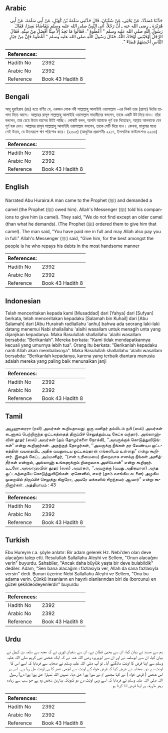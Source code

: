 ## Arabic


<div dir="rtl" lang="ar" style={{fontSize:'larger',backgroundColor:'#f8f9fa',padding:20}}>
حَدَّثَنَا مُسَدَّدٌ، عَنْ يَحْيَى، عَنْ سُفْيَانَ، قَالَ حَدَّثَنِي سَلَمَةُ بْنُ كُهَيْلٍ، عَنْ أَبِي سَلَمَةَ، عَنْ أَبِي هُرَيْرَةَ ـ رضى الله عنه ـ أَنَّ رَجُلاً، أَتَى النَّبِيَّ صلى الله عليه وسلم يَتَقَاضَاهُ بَعِيرًا، فَقَالَ رَسُولُ اللَّهِ صلى الله عليه وسلم ‏"‏ أَعْطُوهُ ‏"‏‏.‏ فَقَالُوا مَا نَجِدُ إِلاَّ سِنًّا أَفْضَلَ مِنْ سِنِّهِ‏.‏ فَقَالَ الرَّجُلُ أَوْفَيْتَنِي أَوْفَاكَ اللَّهُ‏.‏ فَقَالَ رَسُولُ اللَّهِ صلى الله عليه وسلم ‏"‏ أَعْطُوهُ فَإِنَّ مِنْ خِيَارِ النَّاسِ أَحْسَنَهُمْ قَضَاءً ‏"‏‏.‏
</div>
<div style={{backgroundColor:'#f8f9fa',padding:20, marginBottom: 10}}><table> <thead> <tr> <th>References:</th> <th></th> </tr> </thead> <tbody><tr><td>Hadith No</td><td>2392</td></tr><tr><td>Arabic No</td><td>2392</td></tr><tr><td>Reference</td><td>Book 43 Hadith 8</td></tr></tbody></table></div>

## Bengali


<div dir="ltr" lang="bn" style={{fontSize:'larger',backgroundColor:'#f8f9fa',padding:20}}>
আবূ হুরাইরাহ (রাঃ) হতে বর্ণিত যে, একজন লোক নবী সাল্লাল্লাহু আলাইহি ওয়াসাল্লাম -এর নিকট তার (প্রাপ্য) উটের তাগাদা দিতে আসে। আল্লাহর রাসূল সাল্লাল্লাহু আলাইহি ওয়াসাল্লাম সাহাবীদের বললেন, তাকে একটি উট দিয়ে দাও। তাঁরা বললেন, তার চেয়ে উত্তম বয়সের উটই পাচ্ছি। লোকটি বলল, আপনি আমাকে পূর্ণ হক দিয়েছেন, আল্লাহ আপনাকে যেন পূর্ণ হক দেন। আল্লাহর রাসূল সাল্লাল্লাহু আলাইহি ওয়াসাল্লাম বললেন, তাকে সেটি দিয়ে দাও। কেননা, মানুষের মধ্যে সেই উত্তম, যে উত্তমরূপে ঋণ পরিশোধ করে। (২৩০৫) (আধুনিক প্রকাশনীঃ ২২১৭, ইসলামিক ফাউন্ডেশনঃ ২২৩৪)
</div>
<div style={{backgroundColor:'#f8f9fa',padding:20, marginBottom: 10}}><table> <thead> <tr> <th>References:</th> <th></th> </tr> </thead> <tbody><tr><td>Hadith No</td><td>2392</td></tr><tr><td>Arabic No</td><td>2392</td></tr><tr><td>Reference</td><td>Book 43 Hadith 8</td></tr></tbody></table></div>

## English


<div dir="ltr" lang="en" style={{fontSize:'larger',backgroundColor:'#f8f9fa',padding:20}}>
Narrated Abu Huraira:A man came to the Prophet (ﷺ) and demanded a camel (the Prophet (ﷺ) owed him). Allah's Messenger (ﷺ) told his companions to give him (a camel). They said, "We do not find except an older camel (than what he demands). (The Prophet (ﷺ) ordered them to give him that camel). The man said, "You have paid me in full and may Allah also pay you in full." Allah's Messenger (ﷺ) said, "Give him, for the best amongst the people is he who repays his debts in the most handsome manner
</div>
<div style={{backgroundColor:'#f8f9fa',padding:20, marginBottom: 10}}><table> <thead> <tr> <th>References:</th> <th></th> </tr> </thead> <tbody><tr><td>Hadith No</td><td>2392</td></tr><tr><td>Arabic No</td><td>2392</td></tr><tr><td>Reference</td><td>Book 43 Hadith 8</td></tr></tbody></table></div>

## Indonesian


<div dir="ltr" lang="id" style={{fontSize:'larger',backgroundColor:'#f8f9fa',padding:20}}>
Telah menceritakan kepada kami [Musaddad] dari [Yahya] dari [Sufyan] berkata, telah menceritakan kepadaku [Salamah bin Kuhail] dari [Abu Salamah] dari [Abu Hurairah radliallahu 'anhu] bahwa ada seorang laki-laki datang menemui Nabi shallallahu 'alaihi wasallam untuk menagih unta yang dijanjikan kepadanya. Maka Rasulullah shallallahu 'alaihi wasallam bersabda: "Berikanlah". Mereka berkata: "Kami tidak mendapatkannya kecuali yang umurnya lebih tua". Orang itu berkata: "Berikanlah kepadaku nanti Allah akan membalasnya". Maka Rasulullah shallallahu 'alaihi wasallam bersabda: "Berikanlah kepadanya, karena yang terbaik diantara manusia adalah mereka yang paling baik menunaikan janji
</div>
<div style={{backgroundColor:'#f8f9fa',padding:20, marginBottom: 10}}><table> <thead> <tr> <th>References:</th> <th></th> </tr> </thead> <tbody><tr><td>Hadith No</td><td>2392</td></tr><tr><td>Arabic No</td><td>2392</td></tr><tr><td>Reference</td><td>Book 43 Hadith 8</td></tr></tbody></table></div>

## Tamil


<div dir="ltr" lang="ta" style={{fontSize:'larger',backgroundColor:'#f8f9fa',padding:20}}>
அபூஹுரைரா (ரலி) அவர்கள் கூறியதாவது: ஒரு மனிதர் தம்மிடம் நபி (ஸல்) அவர்கள் கடனாகப் பெற்றிருந்த ஒட்டகத்தைத் திருப்பிச் செலுத்தும்படி கேட்க வந்தார். அல்லாஹ்வின் தூதர் (ஸல்) அவர்கள் (தம் தோழர்களை நோக்கி), ‘‘அவருக்குக் கொடுத்துவிடுங்கள்” என்று கூறினார்கள். அதற்குத் தோழர்கள், ‘‘அவருக்கு நீங்கள் தர வேண்டிய ஒட்டகத்தின் வயதைவிட அதிக வயதுடைய ஒட்டகம்தான் எங்களிடம் உள்ளது” என்று கூறினர். இதைக் கேட்ட அம்மனிதர், ‘‘(என் உரிமையை) நிறைவாக எனக்கு நீங்கள் அளித்தீர்கள் என்றால், அல்லாஹ் உங்களுக்கும் நிறைவாக அளிப்பான்” என்று கூறினார். உடனே அல்லாஹ்வின் தூதர் (ஸல்) அவர்கள், ‘‘அவருக்கு (வயது அதிகமான) அந்த ஒட்டகத்தையே கொடுத்துவிடுங்கள். ஏனெனில், எவர் (தாம் வாங்கிய கடனை) அழகிய முறையில் திருப்பிச் செலுத்து கிறாரோ, அவரே மக்களில் சிறந்தவர் ஆவார்” என்று கூறினார்கள். அத்தியாயம் : 43
</div>
<div style={{backgroundColor:'#f8f9fa',padding:20, marginBottom: 10}}><table> <thead> <tr> <th>References:</th> <th></th> </tr> </thead> <tbody><tr><td>Hadith No</td><td>2392</td></tr><tr><td>Arabic No</td><td>2392</td></tr><tr><td>Reference</td><td>Book 43 Hadith 8</td></tr></tbody></table></div>

## Turkish


<div dir="ltr" lang="tr" style={{fontSize:'larger',backgroundColor:'#f8f9fa',padding:20}}>
Ebu Hureyre r.a. şöyle anlatır: Bir adam gelerek Hz. Nebi'den olan deve alacağını talep etti. ResuluIlah Sallallahu Aleyhi ve Sellem, "Onun alacağını verin" buyurdu. Sahabiler, "Ancak daha büyük yaşta bir deve bulabildik" dediler. Adam, "Sen bana alacağım ı fazlasıyla ver, Allah da sana fazlasıyla versin" dedi. Bunun üzerine Nebi Sallallahu Aleyhi ve Sellem, "Onu bu adama verin. Çünkü insanların en hayırlı olanlarından biri de (borcunu) en güzel şekildeödeyenlerdir" buyurdu
</div>
<div style={{backgroundColor:'#f8f9fa',padding:20, marginBottom: 10}}><table> <thead> <tr> <th>References:</th> <th></th> </tr> </thead> <tbody><tr><td>Hadith No</td><td>2392</td></tr><tr><td>Arabic No</td><td>2392</td></tr><tr><td>Reference</td><td>Book 43 Hadith 8</td></tr></tbody></table></div>

## Urdu


<div dir="rtl" lang="ur" style={{fontSize:'larger',backgroundColor:'#f8f9fa',padding:20}}>
ہم سے مسدد نے بیان کیا، ان سے یحییٰ قطان نے، ان سے سفیان ثوری نے کہ مجھ سے سلمہ بن کہیل نے بیان کیا، ان سے ابوسلمہ نے اور ان سے ابوہریرہ رضی اللہ عنہ نے کہ ایک شخص نبی کریم صلی اللہ علیہ وسلم سے اپنا قرض کا اونٹ مانگنے آیا۔ تو آپ صلی اللہ علیہ وسلم نے صحابہ سے فرمایا کہ اسے اس کا اونٹ دے دو۔ صحابہ نے عرض کیا کہ قرض خواہ کے اونٹ سے اچھی عمر کا ہی اونٹ مل رہا ہے۔ اس پر اس شخص ( قرض خواہ ) نے کہا مجھے تم نے میرا پورا حق دیا۔ تمہیں اللہ تمہارا حق پورا پورا دے! رسول اللہ صلی اللہ علیہ وسلم نے فرمایا کہ اسے وہی اونٹ دے دو کیونکہ بہترین شخص وہ ہے جو سب سے زیادہ بہتر طریقہ پر اپنا قرض ادا کرتا ہو۔
</div>
<div style={{backgroundColor:'#f8f9fa',padding:20, marginBottom: 10}}><table> <thead> <tr> <th>References:</th> <th></th> </tr> </thead> <tbody><tr><td>Hadith No</td><td>2392</td></tr><tr><td>Arabic No</td><td>2392</td></tr><tr><td>Reference</td><td>Book 43 Hadith 8</td></tr></tbody></table></div>